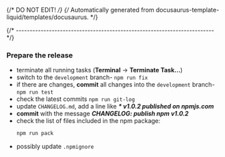{/* DO NOT EDIT! */}
{/* Automatically generated from docusaurus-template-liquid/templates/docusaurus. */}

{/* ------------------------------------------------------------------------ */}

### Prepare the release

- terminate all running tasks (**Terminal** → **Terminate Task...**)
- switch to the `development` branch- `npm run fix`
- if there are changes, **commit** all changes into the `development` branch- `npm run test`
- check the latest commits `npm run git-log`
- update `CHANGELOG.md`, add a line like _**\* v1.0.2 published on npmjs.com**_
- **commit** with the message _**CHANGELOG: publish npm v1.0.2**_
- check the list of files included in the npm package:
  ```sh
  npm run pack
  ```
- possibly update `.npmignore`
